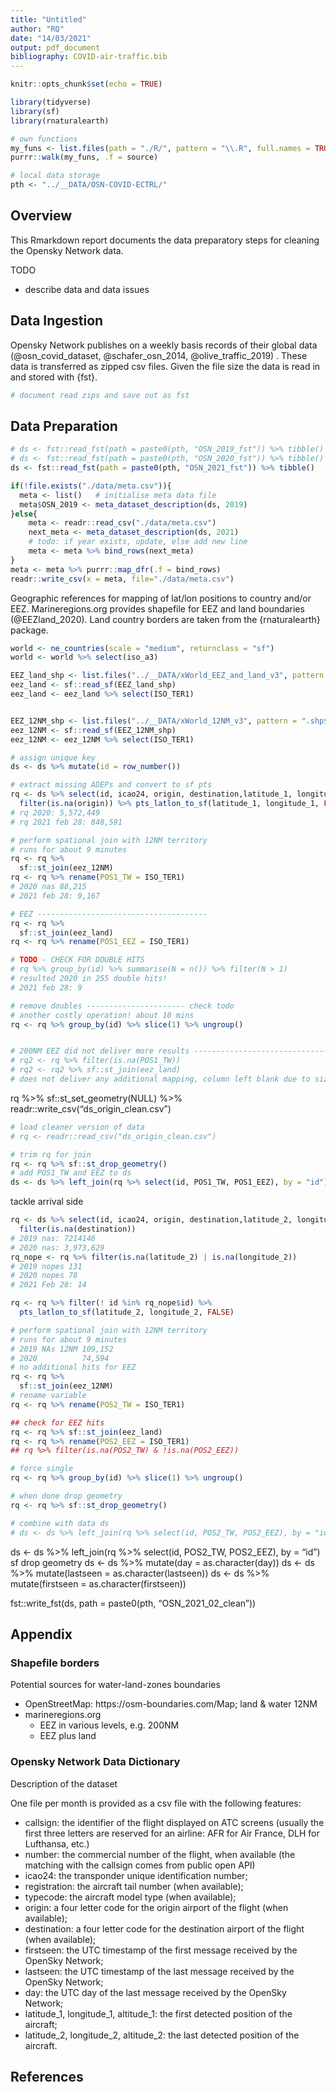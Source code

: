 ```yaml
---
title: "Untitled"
author: "RQ"
date: "14/03/2021"
output: pdf_document
bibliography: COVID-air-traffic.bib
---
```


```r
knitr::opts_chunk$set(echo = TRUE)
```
```r
library(tidyverse)
library(sf)
library(rnaturalearth)

# own functions
my_funs <- list.files(path = "./R/", pattern = "\\.R", full.names = TRUE)
purrr::walk(my_funs, .f = source)

# local data storage
pth <- "../__DATA/OSN-COVID-ECTRL/"
```

## Overview

This Rmarkdown report documents the data preparatory steps for cleaning the Opensky Network data.

TODO

* describe data and data issues

## Data Ingestion

Opensky Network publishes on a weekly basis records of their global data (@osn_covid_dataset, @schafer_osn_2014, @olive_traffic_2019) .
These data is transferred as zipped csv files.
Given the file size the data is read in and stored with {fst}.

```r
# document read zips and save out as fst
```

## Data Preparation

```r
# ds <- fst::read_fst(path = paste0(pth, "OSN_2019_fst")) %>% tibble() 
# ds <- fst::read_fst(path = paste0(pth, "OSN_2020_fst")) %>% tibble() 
ds <- fst::read_fst(path = paste0(pth, "OSN_2021_fst")) %>% tibble() 

if(!file.exists("./data/meta.csv")){ 
  meta <- list()   # initialise meta data file
  meta$OSN_2019 <- meta_dataset_description(ds, 2019)
}else{
    meta <- readr::read_csv("./data/meta.csv")
    next_meta <- meta_dataset_description(ds, 2021)
    # todo: if year exists, update, else add new line
    meta <- meta %>% bind_rows(next_meta)
}
meta <- meta %>% purrr::map_dfr(.f = bind_rows)
readr::write_csv(x = meta, file="./data/meta.csv")
```

Geographic references for mapping of lat/lon positions to country and/or EEZ.
Marineregions.org provides shapefile for EEZ and land boundaries (@EEZland_2020).
Land country borders are taken from the {rnaturalearth} package.

```r
world <- ne_countries(scale = "medium", returnclass = "sf")
world <- world %>% select(iso_a3)

EEZ_land_shp <- list.files("../__DATA/xWorld_EEZ_and_land_v3", pattern = ".shp$", full.names=TRUE)
eez_land <- sf::read_sf(EEZ_land_shp)
eez_land <- eez_land %>% select(ISO_TER1)


EEZ_12NM_shp <- list.files("../__DATA/xWorld_12NM_v3", pattern = ".shp$", full.names=TRUE)
eez_12NM <- sf::read_sf(EEZ_12NM_shp)
eez_12NM <- eez_12NM %>% select(ISO_TER1)
```

```r
# assign unique key
ds <- ds %>% mutate(id = row_number())

# extract missing ADEPs and convert to sf pts
rq <- ds %>% select(id, icao24, origin, destination,latitude_1, longitude_1) %>%
  filter(is.na(origin)) %>% pts_latlon_to_sf(latitude_1, longitude_1, FALSE)
# rq 2020: 5,572,449
# rq 2021 feb 28: 848,591

# perform spational join with 12NM territory
# runs for about 9 minutes
rq <- rq %>% 
  sf::st_join(eez_12NM)
rq <- rq %>% rename(POS1_TW = ISO_TER1)
# 2020 nas 88,215
# 2021 feb 28: 9,167

# EEZ --------------------------------------
rq <- rq %>% 
  sf::st_join(eez_land)
rq <- rq %>% rename(POS1_EEZ = ISO_TER1)

# TODO - CHECK FOR DOUBLE HITS
# rq %>% group_by(id) %>% summarise(N = n()) %>% filter(N > 1)
# resulted 2020 in 255 double hits!
# 2021 feb 28: 9

# remove doubles ---------------------- check todo
# another costly operation! about 10 mins
rq <- rq %>% group_by(id) %>% slice(1) %>% ungroup()


# 200NM EEZ did not deliver more results --------------------------------------
# rq2 <- rq %>% filter(is.na(POS1_TW))
# rq2 <- rq2 %>% sf::st_join(eez_land)
# does not deliver any additional mapping, column left blank due to size! -----
```

rq %>% sf::st_set_geometry(NULL) %>% readr::write_csv("ds_origin_clean.csv")


```r
# load cleaner version of data
# rq <- readr::read_csv("ds_origin_clean.csv")

# trim rq for join
rq <- rq %>% sf::st_drop_geometry()
# add POS1_TW and EEZ to ds
ds <- ds %>% left_join(rq %>% select(id, POS1_TW, POS1_EEZ), by = "id")
```

tackle arrival side

```r
rq <- ds %>% select(id, icao24, origin, destination,latitude_2, longitude_2) %>%
  filter(is.na(destination))
# 2019 nas: 7214146
# 2020 nas: 3,973,629
rq_nope <- rq %>% filter(is.na(latitude_2) | is.na(longitude_2))
# 2019 nopes 131
# 2020 nopes 78
# 2021 Feb 28: 14

rq <- rq %>% filter(! id %in% rq_nope$id) %>%
  pts_latlon_to_sf(latitude_2, longitude_2, FALSE)

# perform spational join with 12NM territory
# runs for about 9 minutes
# 2019 NAs 12NM 109,152
# 2020          74,594
# no additional hits for EEZ
rq <- rq %>% 
  sf::st_join(eez_12NM)
# rename variable
rq <- rq %>% rename(POS2_TW = ISO_TER1)

## check for EEZ hits
rq <- rq %>% sf::st_join(eez_land)
rq <- rq %>% rename(POS2_EEZ = ISO_TER1)
## rq %>% filter(is.na(POS2_TW) & !is.na(POS2_EEZ))

# force single
rq <- rq %>% group_by(id) %>% slice(1) %>% ungroup()

# when done drop geometry
rq <- rq %>% sf::st_drop_geometry()

# combine with data ds
# ds <- ds %>% left_join(rq %>% select(id, POS2_TW, POS2_EEZ), by = "id")
```

ds <- ds %>% left_join(rq %>% select(id, POS2_TW, POS2_EEZ), by = "id")
sf drop geometry
ds <- ds %>% mutate(day = as.character(day)) 
ds <- ds %>% mutate(lastseen = as.character(lastseen)) 
ds <- ds %>% mutate(firstseen = as.character(firstseen)) 

fst::write_fst(ds, path = paste0(pth, "OSN_2021_02_clean"))

## Appendix

### Shapefile borders

Potential sources for water-land-zones boundaries

* OpenStreetMap: https://osm-boundaries.com/Map; land & water 12NM
* marineregions.org
  + EEZ in various levels, e.g. 200NM
  + EEZ plus land

### Opensky Network Data Dictionary

Description of the dataset

One file per month is provided as a csv file with the following features:

* callsign: the identifier of the flight displayed on ATC screens (usually the first three letters are reserved for an airline: AFR for Air France, DLH for Lufthansa, etc.)
* number: the commercial number of the flight, when available (the matching with the callsign comes from public open API)
* icao24: the transponder unique identification number;
* registration: the aircraft tail number (when available);
* typecode: the aircraft model type (when available);
* origin: a four letter code for the origin airport of the flight (when available);
* destination: a four letter code for the destination airport of the flight (when available);
* firstseen: the UTC timestamp of the first message received by the OpenSky Network;
* lastseen: the UTC timestamp of the last message received by the OpenSky Network;
* day: the UTC day of the last message received by the OpenSky Network;
* latitude_1, longitude_1, altitude_1: the first detected position of the aircraft;
* latitude_2, longitude_2, altitude_2: the last detected position of the aircraft.


## References
